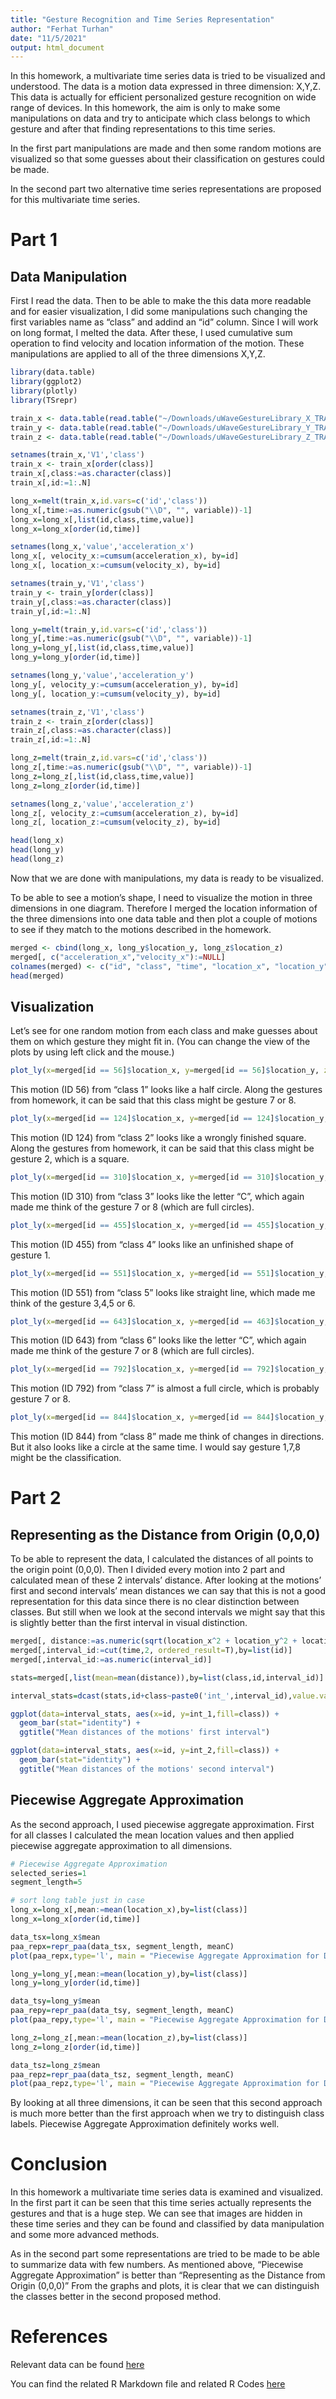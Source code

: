 ```yaml
---
title: "Gesture Recognition and Time Series Representation"
author: "Ferhat Turhan"
date: "11/5/2021"
output: html_document
---
```


In this homework, a multivariate time series data is tried to be visualized and understood. The data is a motion data expressed in three dimension: X,Y,Z. This data is actually for efficient personalized gesture recognition on wide range of devices. In this homework, the aim is only to make some manipulations on data and try to anticipate which class belongs to which gesture and after that finding representations to this time series.

In the first part manipulations are made and then some random motions are visualized so that some guesses about their classification on gestures could be made. 

In the second part two alternative time series representations are proposed for this multivariate time series.

# Part 1

## Data Manipulation

First I read the data. Then to be able to make the this data more readable and for easier visualization, I did some manipulations such changing the first variables name as "class" and addind an "id" column. Since I will work on long format, I melted the data. After these, I used cumulative sum operation to find velocity and location information of the motion. These manipulations are applied to all of the three dimensions X,Y,Z.

```r
library(data.table)
library(ggplot2)
library(plotly)
library(TSrepr)
```

```r
train_x <- data.table(read.table("~/Downloads/uWaveGestureLibrary_X_TRAIN", quote="\"", comment.char=""))
train_y <- data.table(read.table("~/Downloads/uWaveGestureLibrary_Y_TRAIN", quote="\"", comment.char=""))
train_z <- data.table(read.table("~/Downloads/uWaveGestureLibrary_Z_TRAIN", quote="\"", comment.char=""))

setnames(train_x,'V1','class')
train_x <- train_x[order(class)]
train_x[,class:=as.character(class)]
train_x[,id:=1:.N]

long_x=melt(train_x,id.vars=c('id','class'))
long_x[,time:=as.numeric(gsub("\\D", "", variable))-1]
long_x=long_x[,list(id,class,time,value)]
long_x=long_x[order(id,time)]

setnames(long_x,'value','acceleration_x')
long_x[, velocity_x:=cumsum(acceleration_x), by=id]
long_x[, location_x:=cumsum(velocity_x), by=id]

setnames(train_y,'V1','class')
train_y <- train_y[order(class)]
train_y[,class:=as.character(class)]
train_y[,id:=1:.N]

long_y=melt(train_y,id.vars=c('id','class'))
long_y[,time:=as.numeric(gsub("\\D", "", variable))-1]
long_y=long_y[,list(id,class,time,value)]
long_y=long_y[order(id,time)]

setnames(long_y,'value','acceleration_y')
long_y[, velocity_y:=cumsum(acceleration_y), by=id]
long_y[, location_y:=cumsum(velocity_y), by=id]

setnames(train_z,'V1','class')
train_z <- train_z[order(class)]
train_z[,class:=as.character(class)]
train_z[,id:=1:.N]

long_z=melt(train_z,id.vars=c('id','class'))
long_z[,time:=as.numeric(gsub("\\D", "", variable))-1]
long_z=long_z[,list(id,class,time,value)]
long_z=long_z[order(id,time)]

setnames(long_z,'value','acceleration_z')
long_z[, velocity_z:=cumsum(acceleration_z), by=id]
long_z[, location_z:=cumsum(velocity_z), by=id]

head(long_x)
head(long_y)
head(long_z)

```

Now that we are done with manipulations, my data is ready to be visualized.

To be able to see a motion's shape, I need to visualize the motion in three dimensions in one diagram. Therefore I merged the location information of the three dimensions into one data table and then plot a couple of motions to see if they match to the motions described in the homework.

```r

merged <- cbind(long_x, long_y$location_y, long_z$location_z)
merged[, c("acceleration_x","velocity_x"):=NULL]
colnames(merged) <- c("id", "class", "time", "location_x", "location_y", "location_z")
head(merged)
```

## Visualization

Let's see for one random motion from each class and make guesses about them on which gesture they might fit in. (You can change the view of the plots by using left click and the mouse.)

```r
plot_ly(x=merged[id == 56]$location_x, y=merged[id == 56]$location_y, z=merged[id == 56]$location_z, type = "scatter3d", mode="markers", color = I("blue")) %>% layout(title="Class 1 ID: 56")
```

This motion (ID 56) from "class 1" looks like a half circle. Along the gestures from homework, it can be said that this class might be gesture 7 or 8.

```r
plot_ly(x=merged[id == 124]$location_x, y=merged[id == 124]$location_y, z=merged[id == 124]$location_z, type = "scatter3d", mode="markers", color = I("orange")) %>% layout(title="Class 2 ID: 124")
```

This motion (ID 124) from "class 2" looks like a wrongly finished square. Along the gestures from homework, it can be said that this class might be gesture 2, which is a square.

```r
plot_ly(x=merged[id == 310]$location_x, y=merged[id == 310]$location_y, z=merged[id == 310]$location_z, type = "scatter3d", mode="markers", color = I("brown")) %>% layout(title="Class 3 ID: 310")
```

This motion (ID 310) from "class 3" looks like the letter "C", which again made me think of the gesture 7 or 8 (which are full circles).

```r
plot_ly(x=merged[id == 455]$location_x, y=merged[id == 455]$location_y, z=merged[id == 455]$location_z, type = "scatter3d", mode="markers", color = I("red")) %>% layout(title="Class 4 ID: 455")
```

This motion (ID 455) from "class 4" looks like an unfinished shape of gesture 1.

```r
plot_ly(x=merged[id == 551]$location_x, y=merged[id == 551]$location_y, z=merged[id == 551]$location_z, type = "scatter3d", mode="markers", color = I("green")) %>% layout(title="Class 5 ID: 551")
```

This motion (ID 551) from "class 5" looks like straight line, which made me think of the gesture 3,4,5 or 6.

```r
plot_ly(x=merged[id == 643]$location_x, y=merged[id == 463]$location_y, z=merged[id == 643]$location_z, type = "scatter3d", mode="markers", color = I("gray")) %>% layout(title="Class 6 ID: 643")
```

This motion (ID 643) from "class 6" looks like the letter "C", which again made me think of the gesture 7 or 8 (which are full circles).

```r
plot_ly(x=merged[id == 792]$location_x, y=merged[id == 792]$location_y, z=merged[id == 792]$location_z, type = "scatter3d", mode="markers", color = I("purple")) %>% layout(title="Class 7 ID: 792")
```

This motion (ID 792) from "class 7" is almost a full circle, which is probably gesture 7 or 8.

```r
plot_ly(x=merged[id == 844]$location_x, y=merged[id == 844]$location_y, z=merged[id == 844]$location_z, type = "scatter3d", mode="markers", color = I("yellow")) %>% layout(title="Class 8 ID: 844")
```

This motion (ID 844) from "class 8" made me think of changes in directions. But it also looks like a circle at the same time. I would say gesture 1,7,8 might be the classification.

# Part 2

## Representing as the Distance from Origin (0,0,0)

To be able to represent the data, I calculated the distances of all points to the origin point (0,0,0). Then I divided every motion into 2 part and calculated mean of these 2 intervals' distance. After looking at the motions' first and second intervals' mean distances we can say that this is not a good representation for this data since there is no clear distinction between classes. But still when we look at the second intervals we might say that this is slightly better than the first interval in visual distinction.

```r

merged[, distance:=as.numeric(sqrt(location_x^2 + location_y^2 + location_z^2))]
merged[,interval_id:=cut(time,2, ordered_result=T),by=list(id)]
merged[,interval_id:=as.numeric(interval_id)]

stats=merged[,list(mean=mean(distance)),by=list(class,id,interval_id)]

interval_stats=dcast(stats,id+class~paste0('int_',interval_id),value.var='mean')

ggplot(data=interval_stats, aes(x=id, y=int_1,fill=class)) +
  geom_bar(stat="identity") +
  ggtitle("Mean distances of the motions' first interval")

ggplot(data=interval_stats, aes(x=id, y=int_2,fill=class)) +
  geom_bar(stat="identity") +
  ggtitle("Mean distances of the motions' second interval")
```

## Piecewise Aggregate Approximation

As the second approach, I used piecewise aggregate approximation. First for all classes I calculated the mean location values and then applied piecewise aggregate approximation to all dimensions.

```r
# Piecewise Aggregate Approximation
selected_series=1
segment_length=5

# sort long table just in case
long_x=long_x[,mean:=mean(location_x),by=list(class)]
long_x=long_x[order(id,time)]

data_tsx=long_x$mean
paa_repx=repr_paa(data_tsx, segment_length, meanC)
plot(paa_repx,type='l', main = "Piecewise Aggregate Approximation for Dimension X")

long_y=long_y[,mean:=mean(location_y),by=list(class)]
long_y=long_y[order(id,time)]

data_tsy=long_y$mean
paa_repy=repr_paa(data_tsy, segment_length, meanC)
plot(paa_repy,type='l', main = "Piecewise Aggregate Approximation for Dimension Y")

long_z=long_z[,mean:=mean(location_z),by=list(class)]
long_z=long_z[order(id,time)]

data_tsz=long_z$mean
paa_repz=repr_paa(data_tsz, segment_length, meanC)
plot(paa_repz,type='l', main = "Piecewise Aggregate Approximation for Dimension Z")

```

By looking at all three dimensions, it can be seen that this second approach is much more better than the first approach when we try to distinguish class labels. Piecewise Aggregate Approximation definitely works well.

# Conclusion

In this homework a multivariate time series data is examined and visualized. In the first part it can be seen that this time series actually represents the gestures and that is a huge step. We can see that images are hidden in these time series and they can be found and classified by data manipulation and some more advanced methods.

As in the second part some representations are tried to be made to be able to summarize data with few numbers. As mentioned above, "Piecewise Aggregate Approximation" is better than  "Representing as the Distance from Origin (0,0,0)" From the graphs and plots, it is clear that we can distinguish the classes better in the second proposed method.

# References

Relevant data can be found [here](https://drive.google.com/drive/u/0/folders/13553neknux7U8why55KM1WrjgkA9IJKm)

You can find the related R Markdown file and related R Codes [here](https://bu-ie-48b.github.io/fall21-ferhatturhan/files/homework1.Rmd)









